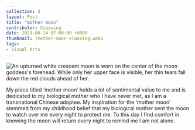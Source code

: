 ---
collection: 3
layout: Post
title: "mother moon"
contributor: Xiaoxing
date: 2021-06-14 07:00:00 +0000
thumbnail: /mother-moon-xiaoxing.webp
tags: 
- Visual Arts
---
<div class="center">
    <img src="/images/3/mother-moon-xiaoxing.jpg"
        alt="An upturned white crescent moon is worn on the center of the moon goddess's forehead. While only her upper face is visible, her thin tears fall down the red clouds ahead of her." />
</div>

My piece titled ‘mother moon’ holds a lot of sentimental value to me and is dedicated to my biological mother who
I have never met, as I am a transnational Chinese adoptee. My inspiration for the ‘mother moon’ stemmed from my
childhood belief that my biological mother sent the moon to watch over me every night to protect me. To this day I
find comfort in knowing the moon will return every night to remind me I am not alone.